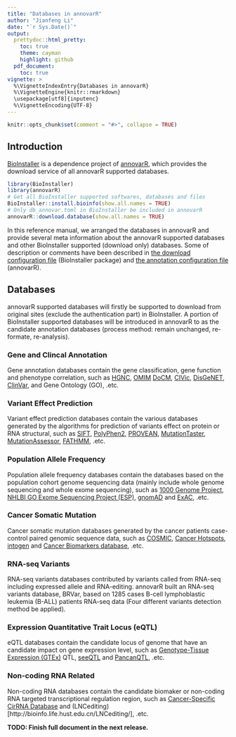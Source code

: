 ```yaml
---
title: "Databases in annovarR"
author: "Jianfeng Li"
date: "`r Sys.Date()`"
output:
  prettydoc::html_pretty:
    toc: true
    theme: cayman
    highlight: github
  pdf_document:
    toc: true
vignette: >
  %\VignetteIndexEntry{Databases in annovarR}
  %\VignetteEngine{knitr::rmarkdown}
  \usepackage[utf8]{inputenc}
  %\VignetteEncoding{UTF-8}
---
```


```r
knitr::opts_chunk$set(comment = "#>", collapse = TRUE)
```

## Introduction

[BioInstaller](https://github.com/JhuangLab/BioInstaller) is a dependence project of [annovarR](https://github.com/JhuangLab/annovarR), which provides the download service of all annovarR supported databases.

```r
library(BioInstaller)
library(annovarR)
# Get all BioInstaller supported softwares, databases and files
BioInstaller::install.bioinfo(show.all.names = TRUE)
# Only db_annovar.toml in BioInstaller be included in annovarR
annovarR::download.database(show.all.names = TRUE)
```

In this reference manual, we arranged the databases in annovarR and provide several meta information about the annovarR supported databases and other BioInstaller supported (download only) databases. Some of description or comments have been described in [the download configuration file](https://github.com/JhuangLab/BioInstaller/blob/master/inst/extdata/config/db/db_annovar.toml) (BioInstaller package) and [the annotation configuration file](https://github.com/JhuangLab/annovarR/blob/master/inst/extdata/config/databases.toml) (annovarR).

## Databases

annovarR supported databases will firstly be supported to download from original sites (exclude the authentication part) in BioInstaller. A portion of BioInstaller supported databases will be introduced in annovarR to as the candidate annotation databases (process method: remain unchanged, re-formate, re-analysis).

### Gene and Clincal Annotation

Gene annotation databases contain the gene classification, gene function and phenotype correlation, such as [HGNC](https://www.genenames.org/), [OMIM](http://www.omim.org/) [DoCM](http://docm.genome.wustl.edu/), [CIVic](https://civic.genome.wustl.edu/), [DisGeNET](http://www.disgenet.org/web/DisGeNET/menu/browser?1), [ClinVar](https://www.ncbi.nlm.nih.gov/clinvar/), and Gene Ontology (GO), .etc.

### Variant Effect Prediction

Variant effect prediction databases contain the various databases generated by the algorithms for prediction of variants effect on protein or RNA structural, such as [SIFT](http://sift.jcvi.org/), [PolyPhen2](http://genetics.bwh.harvard.edu/pph2/), [PROVEAN](http://provean.jcvi.org), [MutationTaster](http://www.mutationtaster.org/), [MutationAssessor](http://mutationassessor.org/r3/), [FATHMM](http://fathmm.biocompute.org.uk/), .etc.

### Population Allele Frequency

Population allele frequency databases contain the databases based on the population cohort genome sequencing data (mainly include whole genome sequencing and whole exome sequencing), such as [1000 Genome Project](https://www.ncbi.nlm.nih.gov/projects/faspftp/1000genomes/), [NHLBI GO Exome Sequencing Project (ESP)](https://esp.gs.washington.edu/drupal/), [gnomAD](http://gnomad.broadinstitute.org/) and [ExAC](http://exac.broadinstitute.org/), .etc.

### Cancer Somatic Mutation

Cancer somatic mutation databases generated by the cancer patients case-control paired genomic sequence data, such as [COSMIC](http://cancer.sanger.ac.uk/cosmic), [Cancer Hotspots](http://cancerhotspots.org/#/home), [intogen](https://www.intogen.org/downloads) and [Cancer Biomarkers database](https://www.cancergenomeinterpreter.org/biomarkers), .etc.

### RNA-seq Variants

RNA-seq variants databases contributed by variants called from RNA-seq including expressed allele and RNA-editing. annovarR built an RNA-seq variants database, BRVar, based on 1285 cases B-cell lymphoblastic leukemia (B-ALL) patients RNA-seq data (Four different variants detection method be applied).

### Expression Quantitative Trait Locus (eQTL)

eQTL databases contain the candidate locus of genome that have an candidate impact on gene expression level, such as [Genotype-Tissue Expression (GTEx)](https://www.gtexportal.org/home/) QTL, [seeQTL](http://www.bios.unc.edu/research/genomic_software/seeQTL/) and [PancanQTL](http://bioinfo.life.hust.edu.cn/PancanQTL/), .etc.

### Non-coding RNA Related

Non-coding RNA databases contain the candidate biomaker or non-coding RNA targeted transcriptional regulation region, such as [Cancer-Specific CirRNA Database](http://gb.whu.edu.cn/CSCD/) and (LNCediting)[http://bioinfo.life.hust.edu.cn/LNCediting/], .etc.

**TODO: Finish full document in the next release.**
